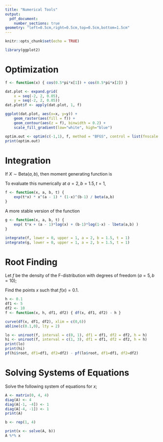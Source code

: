 ```yaml
---
title: "Numerical Tools"
output:
  pdf_document:
    number_sections: true
geometry: "left=0.5cm,right=0.5cm,top=0.5cm,bottom=1.5cm"
---
```


```r
knitr::opts_chunk$set(echo = TRUE)
```

``` r
library(ggplot2)
```

# Optimization
``` r
f <- function(x) { cos(0.5*pi*x[1]) + cos(0.5*pi*x[2]) }

dat.plot <- expand.grid(
    x = seq(-2, 2, 0.05),
    y = seq(-2, 2, 0.05))
dat.plot$f <- apply(dat.plot, 1, f)

ggplot(dat.plot, aes(x=x, y=y)) + 
	geom_raster(aes(fill = f)) +
	geom_contour(aes(z = f), binwidth = 0.2) +
	scale_fill_gradient(low="white", high="blue")

optim.out <- optim(c(-1,1), f, method = "BFGS", control = list(fnscale = -1))
print(optim.out)
```

# Integration
If $X \sim \text{Beta}(a,b)$, then moment generating function is
\begin{align*}
M_X(t) = \int_0^1 e^{tx} \frac{x^{a-1} (1-x)^{b-1}}{ B(a,b) } dx.
\end{align*}

To evaluate this numerically at $a = 2, b = 1.5, t = 1$,
``` r
f <- function(x, a, b, t) {
    exp(t*x) * x^(a - 1) * (1-x)^(b-1) / beta(a,b)
}
```

A more stable version of the function
``` r
g <- function(x, a, b, t) {
    exp( t*x + (a - 1)*log(x) + (b-1)*log(1-x) - lbeta(a,b) )
}
```

``` r
integrate(f, lower = 0, upper = 1, a = 2, b = 1.5, t = 1)
integrate(g, lower = 0, upper = 1, a = 2, b = 1.5, t = 1)
```

# Root Finding
Let $f$ be the density of the F-distribution with degrees of freedom $(a = 5, b = 10)$;
\begin{align*}
f(x) = \frac{1}{B(a,b)} \left(\frac{a}{b}\right)^{a/2} x^{a/2 - 1} \left(1 + \frac{a}{b} x \right)^{-(a + b)/2},
\quad x > 0.
\end{align*}

Find the points $x$ such that $f(x) = 0.1$.
``` r
h <- 0.1
df1 <- 5
df2 <- 10
f <- function(x, h, df1, df2) { df(x, df1, df2) - h }

curve(df(x, df1, df2), xlim = c(0,6))
abline(c(0.1,0), lty = 2)

lo <- uniroot(f, interval = c(0, 1), df1 = df1, df2 = df2, h = h)
hi <- uniroot(f, interval = c(1, 3), df1 = df1, df2 = df2, h = h)
print(lo)
print(hi)
pf(hi$root, df1=df1, df2=df2) - pf(lo$root, df1=df1, df2=df2)
```

# Solving Systems of Equations
Solve the following system of equations for $x$;

\begin{align*}
&A x = b, \quad \text{where} \\
&A =
\begin{pmatrix}
4 & 1 & 0 & 0 \\
1 & 4 & 1 & 0 \\
0 & 1 & 4 & 1 \\
0 & 0 & 1 & 4
\end{pmatrix}
\quad
x =
\begin{pmatrix}
x_1 \\
x_2 \\
x_3 \\
x_4
\end{pmatrix}
\quad
b =
\begin{pmatrix}
1 \\
1 \\
1 \\
1
\end{pmatrix}
\end{align*}

``` r
A <- matrix(0, 4, 4)
diag(A) <- 4
diag(A[-1, -4]) <- 1
diag(A[-4, -1]) <- 1
print(A)

b <- rep(1, 4)

print(x <- solve(A, b))
A %*% x
```

